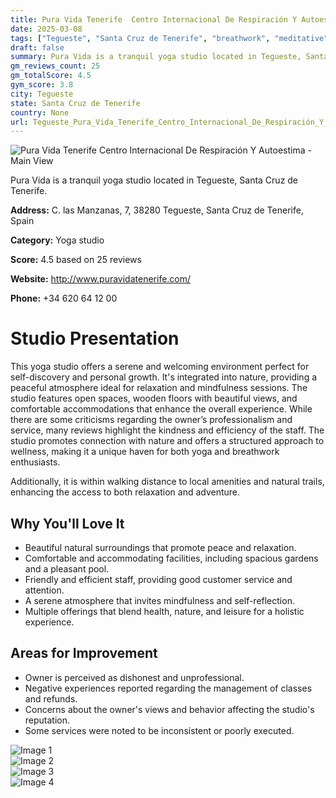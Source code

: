 ```yaml
---
title: Pura Vida Tenerife  Centro Internacional De Respiración Y Autoestima
date: 2025-03-08
tags: ["Tegueste", "Santa Cruz de Tenerife", "breathwork", "meditative", "wellness", "peaceful atmosphere", "nature-integrated", "Tegueste"]  
draft: false
summary: Pura Vida is a tranquil yoga studio located in Tegueste, Santa Cruz de Tenerife.
gm_reviews_count: 25
gm_totalScore: 4.5
gym_score: 3.8
city: Tegueste
state: Santa Cruz de Tenerife
country: None
url: Tegueste_Pura_Vida_Tenerife_Centro_Internacional_De_Respiración_Y_Autoestima
---
```


<div className="aspect-[16/9] relative my-8">
  <img 
    src="https://lh5.googleusercontent.com/p/AF1QipNt7C7hOORqOStVqncUMbBzKGbC5CvPl1bdAaA=w1920-h1080-k-no"
    alt="Pura Vida Tenerife  Centro Internacional De Respiración Y Autoestima - Main View"
    className="object-cover absolute inset-0 w-full h-full rounded-lg"
  />
</div>

Pura Vida is a tranquil yoga studio located in Tegueste, Santa Cruz de Tenerife.

**Address:** C. las Manzanas, 7, 38280 Tegueste, Santa Cruz de Tenerife, Spain

**Category:** Yoga studio

**Score:** 4.5 based on 25 reviews

**Website:** http://www.puravidatenerife.com/

**Phone:** +34 620 64 12 00

# Studio Presentation

This yoga studio offers a serene and welcoming environment perfect for self-discovery and personal growth. It's integrated into nature, providing a peaceful atmosphere ideal for relaxation and mindfulness sessions. The studio features open spaces, wooden floors with beautiful views, and comfortable accommodations that enhance the overall experience. While there are some criticisms regarding the owner’s professionalism and service, many reviews highlight the kindness and efficiency of the staff. The studio promotes connection with nature and offers a structured approach to wellness, making it a unique haven for both yoga and breathwork enthusiasts.

Additionally, it is within walking distance to local amenities and natural trails, enhancing the access to both relaxation and adventure.

## Why You'll Love It

- Beautiful natural surroundings that promote peace and relaxation.
- Comfortable and accommodating facilities, including spacious gardens and a pleasant pool.
- Friendly and efficient staff, providing good customer service and attention.
- A serene atmosphere that invites mindfulness and self-reflection.
- Multiple offerings that blend health, nature, and leisure for a holistic experience.

## Areas for Improvement

- Owner is perceived as dishonest and unprofessional.
- Negative experiences reported regarding the management of classes and refunds.
- Concerns about the owner's views and behavior affecting the studio's reputation.
- Some services were noted to be inconsistent or poorly executed.

<div className="grid grid-cols-1 xl:grid-cols-2 gap-4 my-8">
<div className="aspect-[4/3] relative"><img src="https://lh3.googleusercontent.com/p/AF1QipNB_HOxmREM1WFtQZ4GNiFwacWc6nvY-mD69xFd=w1920-h1080-k-no" alt="Image 1" className="object-cover absolute inset-0 w-full h-full rounded-lg" /></div>
<div className="aspect-[4/3] relative"><img src="https://lh5.googleusercontent.com/p/AF1QipN9FAMJa-UP1c4VJm5kV1InFUJoxSi5DQxs2BRQ=w1920-h1080-k-no" alt="Image 2" className="object-cover absolute inset-0 w-full h-full rounded-lg" /></div>
<div className="aspect-[4/3] relative"><img src="https://lh5.googleusercontent.com/p/AF1QipNlLxDD0r3pbXe0HW-lJrv5lb4LPIEXZnaWqtr0=w1920-h1080-k-no" alt="Image 3" className="object-cover absolute inset-0 w-full h-full rounded-lg" /></div>
<div className="aspect-[4/3] relative"><img src="https://lh5.googleusercontent.com/p/AF1QipN8sm0utz0iJwQZgYzqoSZhIdEZ5FluGbCmmM4K=w1920-h1080-k-no" alt="Image 4" className="object-cover absolute inset-0 w-full h-full rounded-lg" /></div>
</div>